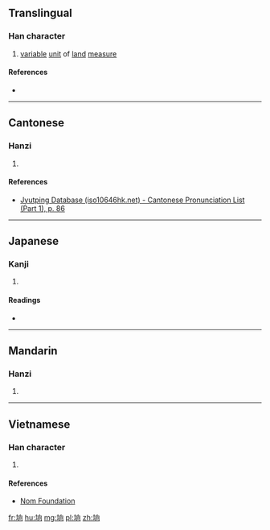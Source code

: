 ==Translingual==

===Han character===
{{Han char|rn=32|rad=土|as=06|sn=9|four=|canj=GHBR|ids=⿰土向}}

# [[variable]] [[unit]] of [[land]] [[measure]]

====References====
* {{Han ref|kx=0228.291|dkj=05080|hdz=10439.190|uh=57A7|ud=22439}}

----

==Cantonese==

===Hanzi===
{{yue-hanzi|jyut=[[hoeng2]]|y=heung2}}

# {{defn|lang=yue|sort=土06}}

====References====
* [http://www.iso10646hk.net/jp/document/download.jsp Jyutping Database (iso10646hk.net) - Cantonese Pronunciation List (Part 1), p. 86]

----

==Japanese==

===Kanji===
{{ja-kanji|grade=|rs=土06}}

# {{defn|lang=ja|sort=土06}}

====Readings====
* {{ja-readings|on=[[けい]] (kei), [[きょう]] (kyō)|kun=}}

----

==Mandarin==

===Hanzi===
{{cmn-hanzi|pin=[[jiōng]] ([[jiong1]])|wg=chiung<sup>1</sup>}}

# {{defn|lang=cmn|sort=土06}}

----

==Vietnamese==

===Han character===
{{vi-hantu|[[thưởng]]|rs=土06}}

# {{defn|lang=vi|sort=土06}}

====References====
*[http://nomfoundation.org/common/nom_details.php?codepoint=57a7 Nom Foundation]

[[fr:垧]]
[[hu:垧]]
[[mg:垧]]
[[pl:垧]]
[[zh:垧]]